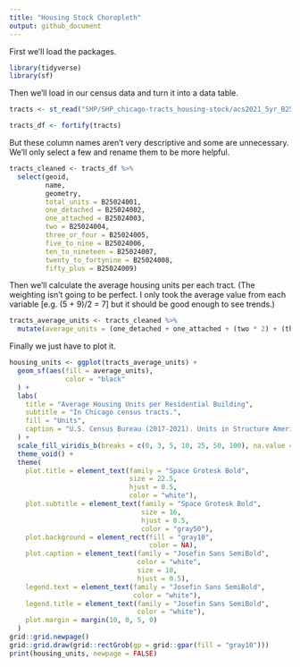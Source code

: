 ```yaml
---
title: "Housing Stock Choropleth"
output: github_document
---
```


First we'll load the packages.

```r
library(tidyverse)
library(sf)
```

Then we'll load in our census data and turn it into a data table.

```r
tracts <- st_read("SHP/SHP_chicago-tracts_housing-stock/acs2021_5yr_B25024_14000US17031010502.shp", quiet = TRUE)

tracts_df <- fortify(tracts)
```

But these column names aren't very descriptive and some are unnecessary.
We'll only select a few and rename them to be more helpful.

```r
tracts_cleaned <- tracts_df %>% 
  select(geoid, 
         name, 
         geometry, 
         total_units = B25024001, 
         one_detached = B25024002, 
         one_attached = B25024003, 
         two = B25024004, 
         three_or_four = B25024005, 
         five_to_nine = B25024006, 
         ten_to_nineteen = B25024007, 
         twenty_to_fortynine = B25024008, 
         fifty_plus = B25024009)
```

Then we'll calculate the average housing units per each tract.\n
(The weighting isn't going to be perfect. I only took the average value from each variable [e.g. (5 + 9)/2 = 7] but it should be good enough to see trends.)

```r
tracts_average_units <- tracts_cleaned %>% 
  mutate(average_units = (one_detached + one_attached + (two * 2) + (three_or_four * 3.5) + (five_to_nine * 7) + (ten_to_nineteen * 14.5) + (twenty_to_fortynine * 34.5) + (fifty_plus * 100))/total_units, .after = total_units)
```

Finally we just have to plot it.

```r
housing_units <- ggplot(tracts_average_units) +
  geom_sf(aes(fill = average_units),
              color = "black"
  ) +
  labs(
    title = "Average Housing Units per Residential Building",
    subtitle = "In Chicago census tracts.",
    fill = "Units",
    caption = "U.S. Census Bureau (2017-2021). Units in Structure American Community Survey 5-year estimates."
  ) +
  scale_fill_viridis_b(breaks = c(0, 3, 5, 10, 25, 50, 100), na.value = "gray10") +
  theme_void() +
  theme(
    plot.title = element_text(family = "Space Grotesk Bold",
                              size = 22.5, 
                              hjust = 0.5, 
                              color = "white"),
    plot.subtitle = element_text(family = "Space Grotesk Bold",
                                 size = 16,
                                 hjust = 0.5,
                                 color = "gray50"),
    plot.background = element_rect(fill = "gray10", 
                                   color = NA),
    plot.caption = element_text(family = "Josefin Sans SemiBold",
                                color = "white",
                                size = 10,
                                hjust = 0.5),
    legend.text = element_text(family = "Josefin Sans SemiBold",
                               color = "white"),
    legend.title = element_text(family = "Josefin Sans SemiBold",
                                color = "white"),
    plot.margin = margin(10, 0, 5, 0)
  )
grid::grid.newpage()
grid::grid.draw(grid::rectGrob(gp = grid::gpar(fill = "gray10")))
print(housing_units, newpage = FALSE)
```


